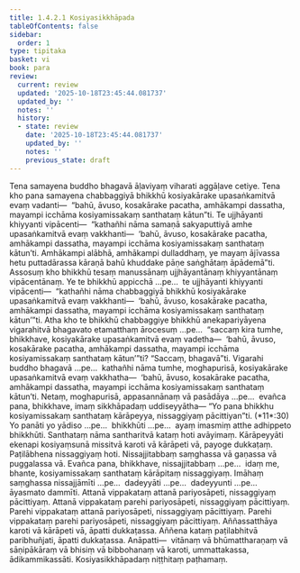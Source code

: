 ```yaml
---
title: 1.4.2.1 Kosiyasikkhāpada
tableOfContents: false
sidebar:
  order: 1
type: tipitaka
basket: vi
book: para
review:
  current: review
  updated: '2025-10-18T23:45:44.081737'
  updated_by: ''
  notes: ''
  history:
  - state: review
    date: '2025-10-18T23:45:44.081737'
    updated_by: ''
    notes: ''
    previous_state: draft
---
```



<DynamicBreadcrumb />


<ReviewStatus review={frontmatter.review} showDetails={true} />

<HypothesisAnnotation frontmatter={frontmatter} />

<Division number="542" book="para" e="ch" v="1" p="328">

<Paragraph number="2098" book="para">
Tena samayena buddho bhagavā āḷaviyaṃ viharati aggāḷave cetiye. Tena kho pana samayena chabbaggiyā bhikkhū kosiyakārake upasaṅkamitvā evaṃ vadanti—  “bahū, āvuso, kosakārake pacatha, amhākampi dassatha, mayampi icchāma kosiyamissakaṃ santhataṃ kātun”ti. Te ujjhāyanti khiyyanti vipācenti—  “kathañhi nāma samaṇā sakyaputtiyā amhe upasaṅkamitvā evaṃ vakkhanti—  ‘bahū, āvuso, kosakārake pacatha, amhākampi dassatha, mayampi icchāma kosiyamissakaṃ santhataṃ kātun’ti. Amhākampi alābhā, amhākampi dulladdhaṃ, ye mayaṃ ājīvassa hetu puttadārassa kāraṇā bahū khuddake pāṇe saṅghātaṃ āpādemā”ti.
</Paragraph>

<Paragraph number="2099" book="para">
Assosuṃ kho bhikkhū tesaṃ manussānaṃ ujjhāyantānaṃ khiyyantānaṃ vipācentānaṃ. Ye te bhikkhū appicchā …pe…  te ujjhāyanti khiyyanti vipācenti—  “kathañhi nāma chabbaggiyā bhikkhū kosiyakārake upasaṅkamitvā evaṃ vakkhanti—  ‘bahū, āvuso, kosakārake pacatha, amhākampi dassatha, mayampi icchāma kosiyamissakaṃ santhataṃ kātun’”ti.
</Paragraph>

<Paragraph number="2100" book="para">
Atha kho te bhikkhū chabbaggiye bhikkhū anekapariyāyena vigarahitvā bhagavato etamatthaṃ ārocesuṃ …pe…  “saccaṃ kira tumhe, bhikkhave, kosiyakārake upasaṅkamitvā evaṃ vadetha—  ‘bahū, āvuso, kosakārake pacatha, amhākampi dassatha, mayampi icchāma kosiyamissakaṃ santhataṃ kātun’”ti? “Saccaṃ, bhagavā”ti. Vigarahi buddho bhagavā …pe…  kathañhi nāma tumhe, moghapurisā, kosiyakārake upasaṅkamitvā evaṃ vakkhatha—  ‘bahū, āvuso, kosakārake pacatha, amhākampi dassatha, mayampi icchāma kosiyamissakaṃ santhataṃ kātun’ti. Netaṃ, moghapurisā, appasannānaṃ vā pasādāya …pe…  evañca pana, bhikkhave, imaṃ sikkhāpadaṃ uddiseyyātha—
</Paragraph>

</Division>
<Division number="543" book="para" e="ch" v="1" p="329">

<Paragraph number="2101" book="para">
<Emphasis>“Yo pana bhikkhu kosiyamissakaṃ santhataṃ kārāpeyya, nissaggiyaṃ pācittiyan”</Emphasis>ti. (*11*:<Emphasis>30</Emphasis>)
</Paragraph>

</Division>
<Division number="544" book="para" e="ch" v="1" p="329">

<Paragraph number="2102" book="para">
<Emphasis>Yo panā</Emphasis>ti yo yādiso …pe…  <Emphasis>bhikkhū</Emphasis>ti …pe…  ayaṃ imasmiṃ atthe adhippeto bhikkhūti.
</Paragraph>

<Paragraph number="2103" book="para">
<Emphasis>Santhataṃ</Emphasis> nāma santharitvā kataṃ hoti avāyimaṃ.
</Paragraph>

<Paragraph number="2104" book="para">
<Emphasis>Kārāpeyyā</Emphasis>ti ekenapi kosiyaṃsunā missitvā karoti vā kārāpeti vā, payoge dukkaṭaṃ. Paṭilābhena nissaggiyaṃ hoti. Nissajjitabbaṃ saṃghassa vā gaṇassa vā puggalassa vā. Evañca pana, bhikkhave, nissajjitabbaṃ …pe…  idaṃ me, bhante, kosiyamissakaṃ santhataṃ kārāpitaṃ nissaggiyaṃ. Imāhaṃ saṃghassa nissajjāmīti …pe…  dadeyyāti …pe…  dadeyyunti …pe…  āyasmato dammīti.
</Paragraph>

</Division>
<Division number="545" book="para" e="ch" v="1" p="329">

<Paragraph number="2105" book="para">
Attanā vippakataṃ attanā pariyosāpeti, nissaggiyaṃ pācittiyaṃ. Attanā vippakataṃ parehi pariyosāpeti, nissaggiyaṃ pācittiyaṃ. Parehi vippakataṃ attanā pariyosāpeti, nissaggiyaṃ pācittiyaṃ. Parehi vippakataṃ parehi pariyosāpeti, nissaggiyaṃ pācittiyaṃ.
</Paragraph>

<Paragraph number="2106" book="para">
Aññassatthāya karoti vā kārāpeti vā, āpatti dukkaṭassa. Aññena kataṃ paṭilabhitvā paribhuñjati, āpatti dukkaṭassa.
</Paragraph>

</Division>
<Division number="546" book="para" e="ch" v="1" p="330">

<Paragraph number="2107" book="para">
Anāpatti—  vitānaṃ vā bhūmattharaṇaṃ vā sāṇipākāraṃ vā bhisiṃ vā bibbohanaṃ vā karoti, ummattakassa, ādikammikassāti.

</Paragraph>
</Division>

<Paragraph number="2108" type="center" book="para">
Kosiyasikkhāpadaṃ niṭṭhitaṃ paṭhamaṃ.
</Paragraph>